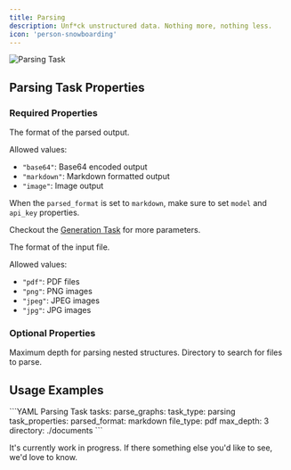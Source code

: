 ```yaml
---
title: Parsing
description: Unf*ck unstructured data. Nothing more, nothing less.
icon: 'person-snowboarding'
---
```


<img
  src="/images/parsing-task.png"
  alt="Parsing Task"
/>

## Parsing Task Properties

### Required Properties

<ResponseField name="parsed_format" type="string" default="base64">
  The format of the parsed output.

  Allowed values:
  - `"base64"`: Base64 encoded output
  - `"markdown"`: Markdown formatted output
  - `"image"`: Image output

  When the `parsed_format` is set to `markdown`, make sure to set `model` and `api_key` properties.

  Checkout the [Generation Task](/tasks/generation.mdx) for more parameters.

</ResponseField>

<ResponseField name="file_type" type="string" default="pdf">
  The format of the input file.

  Allowed values:
  - `"pdf"`: PDF files
  - `"png"`: PNG images
  - `"jpeg"`: JPEG images
  - `"jpg"`: JPG images
</ResponseField>

### Optional Properties

<ResponseField name="max_depth" type="integer" default="5">
  Maximum depth for parsing nested structures.
</ResponseField>

<ResponseField name="directory" type="string" default="*">
  Directory to search for files to parse.
</ResponseField>

## Usage Examples

<CodeGroup>
```YAML Parsing Task
tasks:
    parse_graphs:
        task_type: parsing
        task_properties:
            parsed_format: markdown
            file_type: pdf
            max_depth: 3
            directory: ./documents
```
</CodeGroup>

<Note>It's currently work in progress. If there something else you'd like to see, we'd love to know.</Note>
